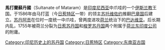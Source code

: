 {{About|16世纪至17世纪印度尼西亚爪哇岛上的一个伊斯兰教国家|公元8世纪的一个印度教国家|馬打兰王國}}
{{Infobox Former Country
|native_name = ꦤꦒꦫꦶꦩꦠꦫꦩ꧀ Nagari Mataram
|conventional_long_name = 馬打蘭蘇丹國
|common_name            = 馬打蘭蘇丹國
|continent              = 东南亚
|region                 = 东南亚
|country                = [[印度尼西亚|印度尼西亚]]
|religion               = [[伊斯兰教|伊斯兰教]]
|p1                     = 巴章国
|s1                     = 梭罗苏丹国
|flag_s1                = Radyalaksana The Emblem of Surakarta Kingdom.svg
|s2                     = 日惹苏丹国
|flag_s2                = Yogyakarta Sultanate Hamengkubhuwono X Emblem.svg
|year_start             = 1586年
|year_end               = 1755年
|date_start             = 
|date_end               =
|event_start            = 
|event_end              = 
|image_flag             = Flag of the Sultanate of Mataram.svg
|image_coat             =
|symbol_type            =
|image_map              = Mataram Sultanate in Sultan Agung Reign.svg
|image_map_caption      = 苏丹阿贡（1613-1645）在位时期的版图
|capital                = Kota Gede (1588–1613)<br>Karta (1613–1647)<br>Plered (1647–1681)
|common_languages       = [[爪哇语|爪哇语]]
|government_type        = [[君主制|君主制]]
|currency               = 
|footnotes              =
}}
{{印尼历史}}
'''馬打蘭蘇丹國'''（Sultanate of Mataram）是[[印度尼西亚|印度尼西亚]]中爪哇的一个[[伊斯兰教|伊斯兰教]]王国。于1586年由马打蓝（今[[日惹特区|日惹特区]]一带）的领主[[苏托维佐约|苏托维佐约]]推翻[[巴章国|巴章国]]后建立。[[苏丹阿贡|苏丹阿贡]]在位时一度统一中爪哇，曾两度进攻[[荷兰|荷兰]]统治下的[[巴达维亚|巴达维亚]]。后长期内乱，1755年被荷兰分裂为[[日惹苏丹国|日惹苏丹国]]和[[梭罗苏丹国|梭罗苏丹国]]两个附属于[[荷兰东印度公司|荷兰东印度公司]]的附庸。

[[Category:印尼历史上的苏丹国|Category:印尼历史上的苏丹国]]
[[Category:日惹特区|Category:日惹特区]]
[[Category:东南亚古国|Category:东南亚古国]]